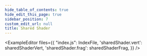 ```yaml
---
hide_table_of_contents: true
hide_edit_this_page: true
sidebar_position: 7
custom_edit_url: null
title: Shared Shader
---
```


<ExampleEditor files={{
    "index.js": IndexFile,
    'sharedShader.vert': sharedShaderVert,
    'sharedShader.frag': sharedShaderFrag,
}} />
